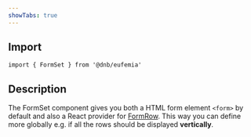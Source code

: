 ```yaml
---
showTabs: true
---
```



## Import

```tsx
import { FormSet } from '@dnb/eufemia'
```

## Description

The FormSet component gives you both a HTML form element `<form>` by default and also a React provider for [FormRow](/uilib/layout/form-row). This way you can define more globally e.g. if all the rows should be displayed **vertically**.

<FormSetInfoVertical />

<DeprecationInfo />
